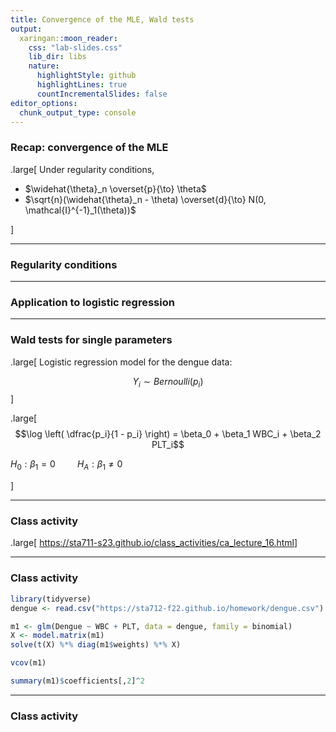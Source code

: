 ```yaml
---
title: Convergence of the MLE, Wald tests
output:
  xaringan::moon_reader:
    css: "lab-slides.css"
    lib_dir: libs
    nature:
      highlightStyle: github
      highlightLines: true
      countIncrementalSlides: false
editor_options: 
  chunk_output_type: console
---
```


### Recap: convergence of the MLE

.large[
Under regularity conditions,

* $\widehat{\theta}_n \overset{p}{\to} \theta$ 
* $\sqrt{n}(\widehat{\theta}_n - \theta) \overset{d}{\to} N(0, \mathcal{I}^{-1}_1(\theta))$

]

---

### Regularity conditions

---

### Application to logistic regression

---

### Wald tests for single parameters

.large[
Logistic regression model for the dengue data:

$$Y_i \sim Bernoulli(p_i)$$
]

.large[
$$\log \left( \dfrac{p_i}{1 - p_i} \right) = \beta_0 + \beta_1 WBC_i + \beta_2 PLT_i$$

$H_0: \beta_1 = 0 \hspace{1cm} H_A: \beta_1 \neq 0$

]

---

### Class activity

.large[
[https://sta711-s23.github.io/class_activities/ca_lecture_16.html](https://sta711-s23.github.io/class_activities/ca_lecture_11.html)
]

---

### Class activity

```r
library(tidyverse)
dengue <- read.csv("https://sta712-f22.github.io/homework/dengue.csv")
```

```r
m1 <- glm(Dengue ~ WBC + PLT, data = dengue, family = binomial)
X <- model.matrix(m1)
solve(t(X) %*% diag(m1$weights) %*% X)
```

```r
vcov(m1)
```

```r
summary(m1)$coefficients[,2]^2
```


---

### Class activity

